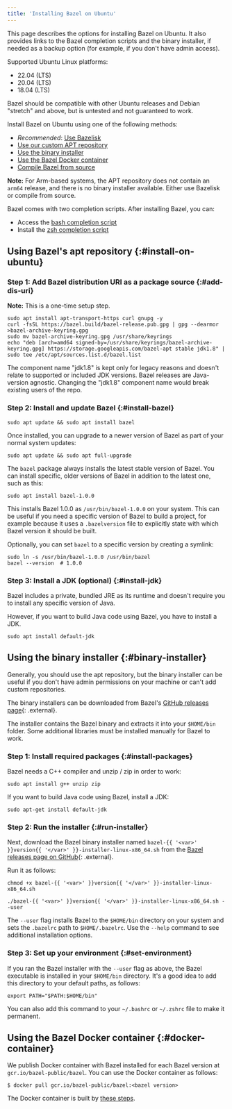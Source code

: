 ```yaml
---
title: 'Installing Bazel on Ubuntu'
---
```


This page describes the options for installing Bazel on Ubuntu.
It also provides links to the Bazel completion scripts and the binary installer,
if needed as a backup option (for example, if you don't have admin access).

Supported Ubuntu Linux platforms:

*   22.04 (LTS)
*   20.04 (LTS)
*   18.04 (LTS)

Bazel should be compatible with other Ubuntu releases and Debian
"stretch" and above, but is untested and not guaranteed to work.

Install Bazel on Ubuntu using one of the following methods:

*   *Recommended*: [Use Bazelisk](/versions/7.4.0/install/bazelisk)
*   [Use our custom APT repository](#install-on-ubuntu)
*   [Use the binary installer](#binary-installer)
*   [Use the Bazel Docker container](#docker-container)
*   [Compile Bazel from source](/versions/7.4.0/install/compile-source)

**Note:** For Arm-based systems, the APT repository does not contain an `arm64`
release, and there is no binary installer available. Either use Bazelisk or
compile from source.

Bazel comes with two completion scripts. After installing Bazel, you can:

*   Access the [bash completion script](/versions/7.4.0/install/completion#bash)
*   Install the [zsh completion script](/versions/7.4.0/install/completion#zsh)

## Using Bazel's apt repository {:#install-on-ubuntu}

### Step 1: Add Bazel distribution URI as a package source {:#add-dis-uri}

**Note:** This is a one-time setup step.

```posix-terminal
sudo apt install apt-transport-https curl gnupg -y
curl -fsSL https://bazel.build/bazel-release.pub.gpg | gpg --dearmor >bazel-archive-keyring.gpg
sudo mv bazel-archive-keyring.gpg /usr/share/keyrings
echo "deb [arch=amd64 signed-by=/usr/share/keyrings/bazel-archive-keyring.gpg] https://storage.googleapis.com/bazel-apt stable jdk1.8" | sudo tee /etc/apt/sources.list.d/bazel.list
```

The component name "jdk1.8" is kept only for legacy reasons and doesn't relate
to supported or included JDK versions. Bazel releases are Java-version agnostic.
Changing the "jdk1.8" component name would break existing users of the repo.

### Step 2: Install and update Bazel {:#install-bazel}

```posix-terminal
sudo apt update && sudo apt install bazel
```

Once installed, you can upgrade to a newer version of Bazel as part of your normal system updates:

```posix-terminal
sudo apt update && sudo apt full-upgrade
```

The `bazel` package always installs the latest stable version of Bazel. You
can install specific, older versions of Bazel in addition to the latest one,
such as this:

```posix-terminal
sudo apt install bazel-1.0.0
```

This installs Bazel 1.0.0 as `/usr/bin/bazel-1.0.0` on your system. This
can be useful if you need a specific version of Bazel to build a project, for
example because it uses a `.bazelversion` file to explicitly state with which
Bazel version it should be built.

Optionally, you can set `bazel` to a specific version by creating a symlink:

```posix-terminal
sudo ln -s /usr/bin/bazel-1.0.0 /usr/bin/bazel
bazel --version  # 1.0.0
```

### Step 3: Install a JDK (optional) {:#install-jdk}

Bazel includes a private, bundled JRE as its runtime and doesn't require you to
install any specific version of Java.

However, if you want to build Java code using Bazel, you have to install a JDK.

```posix-terminal
sudo apt install default-jdk
```

## Using the binary installer {:#binary-installer}

Generally, you should use the apt repository, but the binary installer
can be useful if you don't have admin permissions on your machine or
can't add custom repositories.

The binary installers can be downloaded from Bazel's [GitHub releases page](https://github.com/bazelbuild/bazel/releases){: .external}.

The installer contains the Bazel binary and extracts it into your `$HOME/bin`
folder. Some additional libraries must be installed manually for Bazel to work.

### Step 1: Install required packages {:#install-packages}

Bazel needs a C++ compiler and unzip / zip in order to work:

```posix-terminal
sudo apt install g++ unzip zip
```

If you want to build Java code using Bazel, install a JDK:

```posix-terminal
sudo apt-get install default-jdk
```

### Step 2: Run the installer {:#run-installer}

Next, download the Bazel binary installer named `bazel-{{ '<var>' }}version{{ '</var>' }}-installer-linux-x86_64.sh`
from the [Bazel releases page on GitHub](https://github.com/bazelbuild/bazel/releases){: .external}.

Run it as follows:

```posix-terminal
chmod +x bazel-{{ '<var>' }}version{{ '</var>' }}-installer-linux-x86_64.sh

./bazel-{{ '<var>' }}version{{ '</var>' }}-installer-linux-x86_64.sh --user
```

The `--user` flag installs Bazel to the `$HOME/bin` directory on your system and
sets the `.bazelrc` path to `$HOME/.bazelrc`. Use the `--help` command to see
additional installation options.

### Step 3: Set up your environment {:#set-environment}

If you ran the Bazel installer with the `--user` flag as above, the Bazel
executable is installed in your `$HOME/bin` directory.
It's a good idea to add this directory to your default paths, as follows:

```posix-terminal
export PATH="$PATH:$HOME/bin"
```

You can also add this command to your `~/.bashrc` or `~/.zshrc` file to make it
permanent.

## Using the Bazel Docker container {:#docker-container}

We publish Docker container with Bazel installed for each Bazel version at `gcr.io/bazel-public/bazel`.
You can use the Docker container as follows:

```
$ docker pull gcr.io/bazel-public/bazel:<bazel version>
```

The Docker container is built by [these steps](https://github.com/bazelbuild/continuous-integration/tree/master/bazel/oci).

